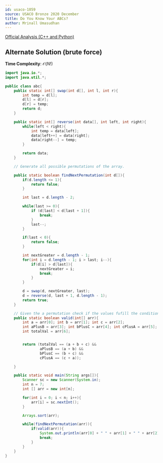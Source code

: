 ```yaml
---
id: usaco-1059
source: USACO Bronze 2020 December
title: Do You Know Your ABCs?
author: Mrinall Umasudhan
---
```


[Official Analysis (C++ and Python)](http://usaco.org/current/data/sol_prob1_bronze_dec20.html)


## Alternate Solution (brute force)

**Time Complexity**: $\mathcal O(N!)$

<LanguageSection>

<JavaSection>

```java
import java.io.*;
import java.util.*;

public class abc{
	public static int[] swap(int d[], int l, int r){
		int temp = d[l];
		d[l] = d[r];
		d[r] = temp;
		return d;
	}

	public static int[] reverse(int data[], int left, int right){
		while(left < right){
			int temp = data[left];
			data[left++] = data[right];
			data[right--] = temp;
		}

		return data;
	}

	// Generate all possible permutations of the array.

	public static boolean findNextPermutation(int d[]){
		if(d.length <= 1){
			return false;
		}

		int last = d.length - 2;

		while(last >= 0){
			if (d[last] < d[last + 1]){
				break;
			}
			last--;
		}

		if(last < 0){
			return false;
		}

		int nextGreater = d.length - 1;
		for(int i = d.length - 1; i > last; i--){
			if(d[i] > d[last]){
				nextGreater = i;
				break;
			}
		}

		d = swap(d, nextGreater, last);
		d = reverse(d, last + 1, d.length - 1);
		return true;
	}

	// Given the a permutation check if the values fufill the condition given in the problem statement.
	public static boolean valid(int[] arr){ 
		int a = arr[0]; int b = arr[1]; int c = arr[2];
		int aPlusB = arr[3]; int bPlusC = arr[4]; int cPlusA = arr[5]; 
		int totalVal = arr[6];


		return (totalVal == (a + b + c) && 
				aPlusB == (a + b) && 
				bPlusC == (b + c) && 
				cPlusA == (c + a)); 

	}

	public static void main(String args[]){
		Scanner sc = new Scanner(System.in);
		int n = 7;
		int [] arr = new int[n];

		for(int i = 0; i < n; i++){
			arr[i] = sc.nextInt();
		}

		Arrays.sort(arr);

		while(findNextPermutation(arr)){
			if(valid(arr)){
				System.out.println(arr[0] + " " + arr[1] + " " + arr[2]);
				break;
			}
		}
	}
}
```

</JavaSection>

</LanguageSection>
